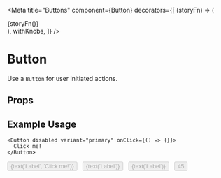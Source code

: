 
<Meta
  title="Buttons"
  component={Button}
  decorators={[
    (storyFn) => (
      <div className="bg-base p-10 flex justify-center">{storyFn()}</div>
    ),
    withKnobs,
  ]}
/>

# Button

Use a `Button` for user initiated actions.

## Props

<Props of={Button} />

## Example Usage

```tsx
<Button disabled variant="primary" onClick={() => {}}>
  Click me!
</Button>
```

<Preview>
  <Story name="Default">
    <React.Fragment>
      <Button
        disabled={boolean('Disable', false)}
        variant="primary"
        onClick={action('click')}
      >
        {text('Label', 'Click me!')}
      </Button>
      &nbsp;
      <Button
        disabled={boolean('Disable')}
        variant="outline"
        onClick={action('click')}
      >
        {text('Label')}
      </Button>
      &nbsp;
      <Button
        disabled={boolean('Disable')}
        variant="default"
        onClick={action('click')}
      >
        {text('Label')}
      </Button>
      &nbsp;
      <Button
        disabled={boolean('Disable')}
        icon={CoinIcon}
        variant="sharp"
        onClick={action('click')}
      >
        45
      </Button>
    </React.Fragment>
  </Story>
</Preview>
